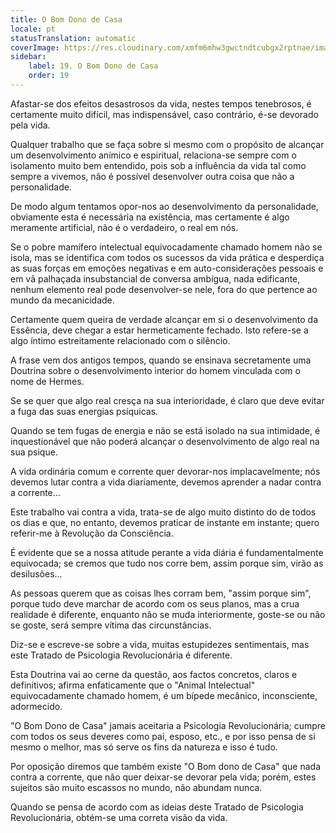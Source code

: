 ```yaml
---
title: O Bom Dono de Casa
locale: pt
statusTranslation: automatic
coverImage: https://res.cloudinary.com/xmfm6mhw3gwctndtcubgx2rptnae/image/upload/v1740468922/small_cover_tratado_de_psicologia_revolucionaria_a4c0dca4e0.webp
sidebar:
    label: 19. O Bom Dono de Casa
    order: 19
---
```

Afastar-se dos efeitos desastrosos da vida, nestes tempos tenebrosos, é certamente muito difícil, mas indispensável, caso contrário, é-se devorado pela vida.

Qualquer trabalho que se faça sobre si mesmo com o propósito de alcançar um desenvolvimento anímico e espiritual, relaciona-se sempre com o isolamento muito bem entendido, pois sob a influência da vida tal como sempre a vivemos, não é possível desenvolver outra coisa que não a personalidade.

De modo algum tentamos opor-nos ao desenvolvimento da personalidade, obviamente esta é necessária na existência, mas certamente é algo meramente artificial, não é o verdadeiro, o real em nós.

Se o pobre mamífero intelectual equivocadamente chamado homem não se isola, mas se identifica com todos os sucessos da vida prática e desperdiça as suas forças em emoções negativas e em auto-considerações pessoais e em vã palhaçada insubstancial de conversa ambígua, nada edificante, nenhum elemento real pode desenvolver-se nele, fora do que pertence ao mundo da mecanicidade.

Certamente quem queira de verdade alcançar em si o desenvolvimento da Essência, deve chegar a estar hermeticamente fechado. Isto refere-se a algo íntimo estreitamente relacionado com o silêncio.

A frase vem dos antigos tempos, quando se ensinava secretamente uma Doutrina sobre o desenvolvimento interior do homem vinculada com o nome de Hermes.

Se se quer que algo real cresça na sua interioridade, é claro que deve evitar a fuga das suas energias psíquicas.

Quando se tem fugas de energia e não se está isolado na sua intimidade, é inquestionável que não poderá alcançar o desenvolvimento de algo real na sua psique.

A vida ordinária comum e corrente quer devorar-nos implacavelmente; nós devemos lutar contra a vida diariamente, devemos aprender a nadar contra a corrente...

Este trabalho vai contra a vida, trata-se de algo muito distinto do de todos os dias e que, no entanto, devemos praticar de instante em instante; quero referir-me à Revolução da Consciência.

É evidente que se a nossa atitude perante a vida diária é fundamentalmente equivocada; se cremos que tudo nos corre bem, assim porque sim, virão as desilusões...

As pessoas querem que as coisas lhes corram bem, "assim porque sim", porque tudo deve marchar de acordo com os seus planos, mas a crua realidade é diferente, enquanto não se muda interiormente, goste-se ou não se goste, será sempre vítima das circunstâncias.

Diz-se e escreve-se sobre a vida, muitas estupidezes sentimentais, mas este Tratado de Psicologia Revolucionária é diferente.

Esta Doutrina vai ao cerne da questão, aos factos concretos, claros e definitivos; afirma enfaticamente que o "Animal Intelectual" equivocadamente chamado homem, é um bípede mecânico, inconsciente, adormecido.

"O Bom Dono de Casa" jamais aceitaria a Psicologia Revolucionária; cumpre com todos os seus deveres como pai, esposo, etc., e por isso pensa de si mesmo o melhor, mas só serve os fins da natureza e isso é tudo.

Por oposição diremos que também existe "O Bom dono de Casa" que nada contra a corrente, que não quer deixar-se devorar pela vida; porém, estes sujeitos são muito escassos no mundo, não abundam nunca.

Quando se pensa de acordo com as ideias deste Tratado de Psicologia Revolucionária, obtém-se uma correta visão da vida.

